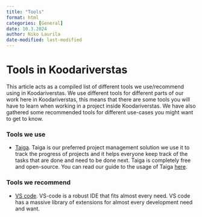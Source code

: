 ```yaml
---
title: "Tools"
format: html
categories: [General]
date: 10.3.2024
author: Niko Laurila
date-modified: last-modified
---
```


# Tools in Koodariverstas

This article acts as a compiled list of different tools we use/recommend using in Koodariverstas. We use different tools for different parts of our work here in Koodariverstas, this means that there are some tools you will have to learn when working in a project inside Koodariverstas. We have also gathered some recommended tools for different use-cases you might want to get to know.

### Tools we use

-   [Taiga](https://taiga.io/). Taiga is our preferred project management solution we use it to track the progress of projects and it helps everyone keep track of the tasks that are done and need to be done next. Taiga is completely free and open-source. You can read our guide to the usage of Taiga [here](https://xamkfi.github.io/Koodariverstas-wikiplatform/articles/General/Taiga.html).

### Tools we recommend

-   [VS code](https://code.visualstudio.com/). VS-code is a robust IDE that fits almost every need. VS code has a massive library of extensions for almost every development need and want.